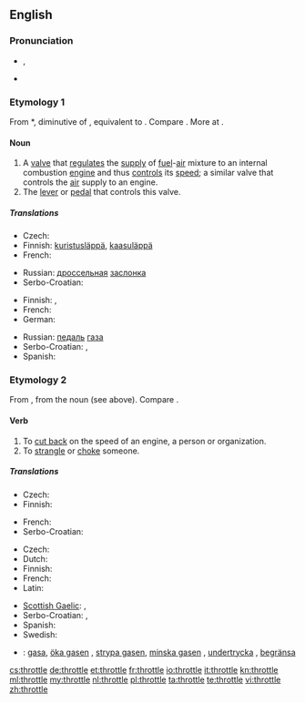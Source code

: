 {{wikipedia|dab=throttle (disambiguation)|throttle}}
==English==

===Pronunciation===
* {{a|UK}} {{IPA|/ˈθɹɒtəl/}}, {{SAMPA|/"TrQt@l/}}
* {{rhymes|ɒtəl}}

===Etymology 1===
From {{etyl|enm}} *{{term||throtel|lang=enm}}, diminutive of {{term|throte||throat|lang=enm}}, equivalent to {{suffix|throat|le}}. Compare {{etyl|de|-}} {{term|Drossel||throttle|lang=de}}. More at {{l|en|throat}}.

====Noun====
{{wikipedia}}
{{en-noun}}

# A [[valve]] that [[regulate]]s the [[supply]] of [[fuel]]-[[air]] mixture to an internal combustion [[engine]] and thus [[control]]s its [[speed]]; a similar valve that controls the [[air]] supply to an engine.
# The [[lever]] or [[pedal]] that controls this valve.

=====Translations=====
{{trans-top|a valve}}
* Czech: {{t-|cs|ventil|m}}
* Finnish: [[kuristusläppä]], [[kaasuläppä]]
* French: {{t|fr|accélérateur|m}}
{{trans-mid}}
* Russian: [[дроссельный|дроссельная]] [[заслонка]] {{f}}
* Serbo-Croatian: {{t|sh|ventil|xs=Serbo-Croatian}}
{{trans-bottom}}

{{trans-top|the lever or pedal that controls this valve}}
* Finnish: {{t-|fi|kaasupoljin}}, {{t+|fi|kaasu}}
* French: {{t|fr|accélérateur|m}}
* German: {{t+|de|Gaspedal|n}}
{{trans-mid}}
* Russian: [[педаль]] [[газ|газа]] {{f}}
* Serbo-Croatian: {{t|sh|papučica gasa|xs=Serbo-Croatian}}, {{t|sh|pedala gasa|xs=Serbo-Croatian}}
* Spanish: {{t+|es|acelerador|m}}
{{trans-bottom}}

===Etymology 2===
From {{etyl|enm}} {{term|throtlen||to choke, suffocate, strangle|lang=enm}}, from the noun (see above). Compare {{etyl|de|-}} {{term|erdrosseln||to strangle, choke, throttle|lang=de}}.

====Verb====
{{en-verb|throttl|ing}}

# To [[cut back]] on the speed of an engine, a person or organization.
# To [[strangle]] or [[choke]] someone.

=====Translations=====
{{trans-top|to cut back speed}}
* Czech: {{t|cs|brzdit}}
* Finnish: {{t+|fi|kaasuttaa}}
{{trans-mid}}
* French: {{t|fr|limiter}}
* Serbo-Croatian: {{t|sh|oduzeti gas|xs=Serbo-Croatian}}
{{trans-bottom}}

{{trans-top|to strangle someone}}
* Czech: {{t|cs|škrtit}}
* Dutch: {{t+|nl|wurgen}}
* Finnish: {{t+|fi|kuristaa}}
* French: {{t|fr|étrangler}}
* Latin: {{t-|la|offoco|alt=offōcō}}
{{trans-mid}}
* [[Scottish Gaelic]]: {{t|gd|tachd}}, {{t|gd|mùch}}
* Serbo-Croatian: {{t|sh|zagušiti|xs=Serbo-Croatian}}, {{t|sh|zadaviti|xs=Serbo-Croatian}}
* Spanish: {{t-|es|estrangular}}
* Swedish: {{t-|sv|strypa}}
{{trans-bottom}}

{{checktrans}}
* {{ttbc|sv}}: [[gasa]], [[öka gasen]] {{qualifier|increase the speed/[[throttle up]]}}, [[strypa gasen]], [[minska gasen]] {{qualifier|decrease the speed}}, [[undertrycka]] {{qualifier|of a person}}, [[begränsa]] {{qualifier|of an organization}}

[[cs:throttle]]
[[de:throttle]]
[[et:throttle]]
[[fr:throttle]]
[[io:throttle]]
[[it:throttle]]
[[kn:throttle]]
[[ml:throttle]]
[[my:throttle]]
[[nl:throttle]]
[[pl:throttle]]
[[ta:throttle]]
[[te:throttle]]
[[vi:throttle]]
[[zh:throttle]]